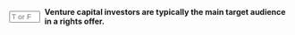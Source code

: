 ::: {.question-block}

<form onsubmit="event.preventDefault(); checkAnswerBox('q34','F')" style="display: flex; align-items: center; gap: 8px;">
<input type="text" id="q34" name="q34" maxlength="1" placeholder="T or F"
         style="width: 55px;" data-correct-answer="F" /> <label for="q34"><strong>Venture capital investors are typically the main target audience in a rights offer.</strong></label>
</form>

<div id="feedback-q34" class="feedback" data-status="" style="display:none;">
The sentence is FALSE:  Venture capital investors are typically involved in private equity financing of young, growing companies, while a rights offer targets existing shareholders.
</div>
:::
